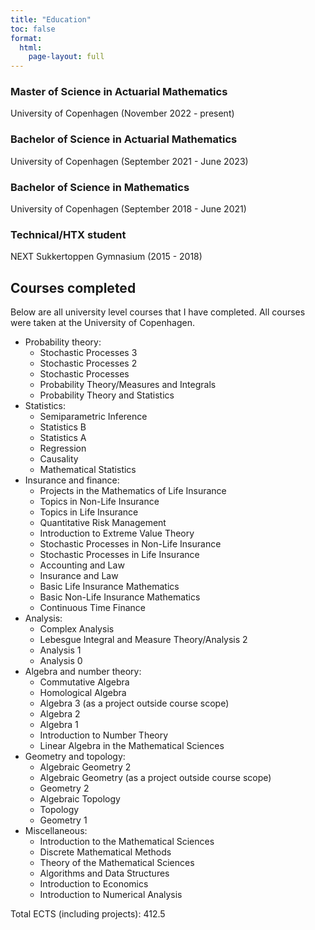 ```yaml
---
title: "Education"
toc: false
format: 
  html:
    page-layout: full
---
```


### Master of Science in Actuarial Mathematics 
University of Copenhagen (November 2022 - present)

### Bachelor of Science in Actuarial Mathematics 
University of Copenhagen (September 2021 - June 2023)

### Bachelor of Science in Mathematics 
University of Copenhagen (September 2018 - June 2021)

### Technical/HTX student 
NEXT Sukkertoppen Gymnasium (2015 - 2018)

## Courses completed

Below are all university level courses that I have completed. All courses were taken at the University of Copenhagen. 

* Probability theory:
    + Stochastic Processes 3
    + Stochastic Processes 2
    + Stochastic Processes
    + Probability Theory/Measures and Integrals
    + Probability Theory and Statistics
* Statistics:
    + Semiparametric Inference
    + Statistics B
    + Statistics A
    + Regression
    + Causality
    + Mathematical Statistics
* Insurance and finance:
    + Projects in the Mathematics of Life Insurance
    + Topics in Non-Life Insurance
    + Topics in Life Insurance
    + Quantitative Risk Management
    + Introduction to Extreme Value Theory
    + Stochastic Processes in Non-Life Insurance
    + Stochastic Processes in Life Insurance
    + Accounting and Law
    + Insurance and Law
    + Basic Life Insurance Mathematics
    + Basic Non-Life Insurance Mathematics
    + Continuous Time Finance
* Analysis:
    + Complex Analysis
    + Lebesgue Integral and Measure Theory/Analysis 2
    + Analysis 1
    + Analysis 0
* Algebra and number theory:
    + Commutative Algebra
    + Homological Algebra
    + Algebra 3 (as a project outside course scope)
    + Algebra 2
    + Algebra 1
    + Introduction to Number Theory
    + Linear Algebra in the Mathematical Sciences
* Geometry and topology:
    + Algebraic Geometry 2
    + Algebraic Geometry (as a project outside course scope)
    + Geometry 2
    + Algebraic Topology
    + Topology
    + Geometry 1
* Miscellaneous:
    + Introduction to the Mathematical Sciences
    + Discrete Mathematical Methods
    + Theory of the Mathematical Sciences
    + Algorithms and Data Structures
    + Introduction to Economics
    + Introduction to Numerical Analysis

Total ECTS (including projects): 412.5
